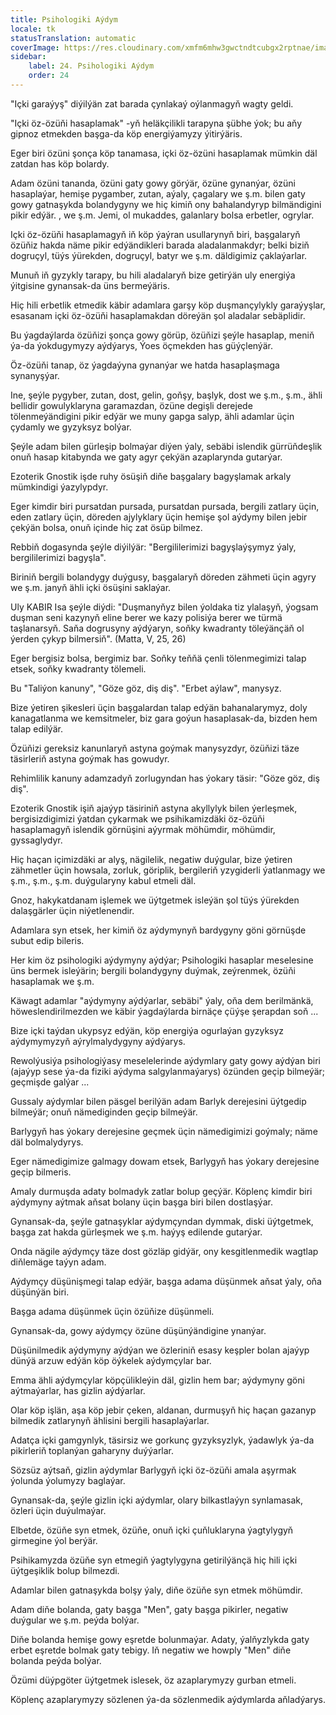 ```yaml
---
title: Psihologiki Aýdym
locale: tk
statusTranslation: automatic
coverImage: https://res.cloudinary.com/xmfm6mhw3gwctndtcubgx2rptnae/image/upload/v1740468922/small_cover_tratado_de_psicologia_revolucionaria_a4c0dca4e0.webp
sidebar:
    label: 24. Psihologiki Aýdym
    order: 24
---
```

"Içki garaýyş" diýilýän zat barada çynlakaý oýlanmagyň wagty geldi.

"Içki öz-özüňi hasaplamak" -yň heläkçilikli tarapyna şübhe ýok; bu aňy gipnoz etmekden başga-da köp energiýamyzy ýitirýäris.

Eger biri özüni şonça köp tanamasa, içki öz-özüni hasaplamak mümkin däl zatdan has köp bolardy.

Adam özüni tananda, özüni gaty gowy görýär, özüne gynanýar, özüni hasaplaýar, hemişe pygamber, zutan, aýaly, çagalary we ş.m. bilen gaty gowy gatnaşykda bolandygyny we hiç kimiň ony bahalandyryp bilmändigini pikir edýär. , we ş.m. Jemi, ol mukaddes, galanlary bolsa erbetler, ogrylar.

Içki öz-özüňi hasaplamagyň iň köp ýaýran usullarynyň biri, başgalaryň özüňiz hakda näme pikir edýändikleri barada aladalanmakdyr; belki biziň dogruçyl, tüýs ýürekden, dogruçyl, batyr we ş.m. däldigimiz çaklaýarlar.

Munuň iň gyzykly tarapy, bu hili aladalaryň bize getirýän uly energiýa ýitgisine gynansak-da üns bermeýäris.

Hiç hili erbetlik etmedik käbir adamlara garşy köp duşmançylykly garaýyşlar, esasanam içki öz-özüňi hasaplamakdan döreýän şol aladalar sebäplidir.

Bu ýagdaýlarda özüňizi şonça gowy görüp, özüňizi şeýle hasaplap, meniň ýa-da ýokdugymyzy aýdýarys, Ýoes öçmekden has güýçlenýär.

Öz-özüňi tanap, öz ýagdaýyna gynanýar we hatda hasaplaşmaga synanyşýar.

Ine, şeýle pygyber, zutan, dost, gelin, goňşy, başlyk, dost we ş.m., ş.m., ähli bellidir gowulyklaryna garamazdan, özüne degişli derejede tölenmeýändigini pikir edýär we muny gapga salyp, ähli adamlar üçin çydamly we gyzyksyz bolýar.

Şeýle adam bilen gürleşip bolmaýar diýen ýaly, sebäbi islendik gürrüňdeşlik onuň hasap kitabynda we gaty agyr çekýän azaplarynda gutarýar.

Ezoterik Gnostik işde ruhy ösüşiň diňe başgalary bagyşlamak arkaly mümkindigi ýazylypdyr.

Eger kimdir biri pursatdan pursada, pursatdan pursada, bergili zatlary üçin, eden zatlary üçin, döreden ajylyklary üçin hemişe şol aýdymy bilen jebir çekýän bolsa, onuň içinde hiç zat ösüp bilmez.

Rebbiň dogasynda şeýle diýilýär: "Bergililerimizi bagyşlaýşymyz ýaly, bergililerimizi bagyşla".

Biriniň bergili bolandygy duýgusy, başgalaryň döreden zähmeti üçin agyry we ş.m. janyň ähli içki ösüşini saklaýar.

Uly KABIR Isa şeýle diýdi: "Duşmanyňyz bilen ýoldaka tiz ylalaşyň, ýogsam duşman seni kazynyň eline berer we kazy polisiýa berer we türmä taşlanarsyň. Saňa dogrusyny aýdýaryn, soňky kwadranty töleýänçäň ol ýerden çykyp bilmersiň". (Matta, V, 25, 26)

Eger bergisiz bolsa, bergimiz bar. Soňky teňňä çenli tölenmegimizi talap etsek, soňky kwadranty tölemeli.

Bu "Taliýon kanuny", "Göze göz, diş diş". "Erbet aýlaw", manysyz.

Bize ýetiren şikesleri üçin başgalardan talap edýän bahanalarymyz, doly kanagatlanma we kemsitmeler, biz gara goýun hasaplasak-da, bizden hem talap edilýär.

Özüňizi gereksiz kanunlaryň astyna goýmak manysyzdyr, özüňizi täze täsirleriň astyna goýmak has gowudyr.

Rehimlilik kanuny adamzadyň zorlugyndan has ýokary täsir: "Göze göz, diş diş".

Ezoterik Gnostik işiň ajaýyp täsiriniň astyna akyllylyk bilen ýerleşmek, bergisizdigimizi ýatdan çykarmak we psihikamizdäki öz-özüňi hasaplamagyň islendik görnüşini aýyrmak möhümdir, möhümdir, gyssaglydyr.

Hiç haçan içimizdäki ar alyş, nägilelik, negatiw duýgular, bize ýetiren zähmetler üçin howsala, zorluk, göriplik, bergileriň yzygiderli ýatlanmagy we ş.m., ş.m., ş.m. duýgularyny kabul etmeli däl.

Gnoz, hakykatdanam işlemek we üýtgetmek isleýän şol tüýs ýürekden dalaşgärler üçin niýetlenendir.

Adamlara syn etsek, her kimiň öz aýdymynyň bardygyny göni görnüşde subut edip bileris.

Her kim öz psihologiki aýdymyny aýdýar; Psihologiki hasaplar meselesine üns bermek isleýärin; bergili bolandygyny duýmak, zeýrenmek, özüňi hasaplamak we ş.m.

Käwagt adamlar "aýdymyny aýdýarlar, sebäbi" ýaly, oňa dem berilmänkä, höweslendirilmezden we käbir ýagdaýlarda birnäçe çüýşe şerapdan soň ...

Bize içki taýdan ukypsyz edýän, köp energiýa ogurlaýan gyzyksyz aýdymymyzyň aýrylmalydygyny aýdýarys.

Rewolýusiýa psihologiýasy meselelerinde aýdymlary gaty gowy aýdýan biri (ajaýyp sese ýa-da fiziki aýdyma salgylanmaýarys) özünden geçip bilmeýär; geçmişde galýar ...

Gussaly aýdymlar bilen päsgel berilýän adam Barlyk derejesini üýtgedip bilmeýär; onuň nämediginden geçip bilmeýär.

Barlygyň has ýokary derejesine geçmek üçin nämedigimizi goýmaly; näme däl bolmalydyrys.

Eger nämedigimize galmagy dowam etsek, Barlygyň has ýokary derejesine geçip bilmeris.

Amaly durmuşda adaty bolmadyk zatlar bolup geçýär. Köplenç kimdir biri aýdymyny aýtmak aňsat bolany üçin başga biri bilen dostlaşýar.

Gynansak-da, şeýle gatnaşyklar aýdymçyndan dymmak, diski üýtgetmek, başga zat hakda gürleşmek we ş.m. haýyş edilende gutarýar.

Onda nägile aýdymçy täze dost gözläp gidýär, ony kesgitlenmedik wagtlap diňlemäge taýyn adam.

Aýdymçy düşünişmegi talap edýär, başga adama düşünmek aňsat ýaly, oňa düşünýän biri.

Başga adama düşünmek üçin özüňize düşünmeli.

Gynansak-da, gowy aýdymçy özüne düşünýändigine ynanýar.

Düşünilmedik aýdymyny aýdýan we özleriniň esasy keşpler bolan ajaýyp dünýä arzuw edýän köp öýkelek aýdymçylar bar.

Emma ähli aýdymçylar köpçülikleýin däl, gizlin hem bar; aýdymyny göni aýtmaýarlar, has gizlin aýdýarlar.

Olar köp işlän, aşa köp jebir çeken, aldanan, durmuşyň hiç haçan gazanyp bilmedik zatlarynyň ählisini bergili hasaplaýarlar.

Adatça içki gamgynlyk, täsirsiz we gorkunç gyzyksyzlyk, ýadawlyk ýa-da pikirleriň toplanýan gaharyny duýýarlar.

Sözsüz aýtsaň, gizlin aýdymlar Barlygyň içki öz-özüňi amala aşyrmak ýolunda ýolumyzy baglaýar.

Gynansak-da, şeýle gizlin içki aýdymlar, olary bilkastlaýyn synlamasak, özleri üçin duýulmaýar.

Elbetde, özüňe syn etmek, özüňe, onuň içki çuňluklaryna ýagtylygyň girmegine ýol berýär.

Psihikamyzda özüňe syn etmegiň ýagtylygyna getirilýänçä hiç hili içki üýtgeşiklik bolup bilmezdi.

Adamlar bilen gatnaşykda bolşy ýaly, diňe özüňe syn etmek möhümdir.

Adam diňe bolanda, gaty başga "Men", gaty başga pikirler, negatiw duýgular we ş.m. peýda bolýar.

Diňe bolanda hemişe gowy eşretde bolunmaýar. Adaty, ýalňyzlykda gaty erbet eşretde bolmak gaty tebigy. Iň negatiw we howply "Men" diňe bolanda peýda bolýar.

Özümi düýpgöter üýtgetmek islesek, öz azaplarymyzy gurban etmeli.

Köplenç azaplarymyzy sözlenen ýa-da sözlenmedik aýdymlarda aňladýarys.

